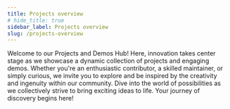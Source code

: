 ```yaml
---
title: Projects overview
# hide_title: true
sidebar_label: Projects overview
slug: /projects-overview
---
```


Welcome to our Projects and Demos Hub! Here, innovation takes center stage as we showcase a dynamic collection of projects and engaging demos. Whether you're an enthusiastic contributor, a skilled maintainer, or simply curious, we invite you to explore and be inspired by the creativity and ingenuity within our community. Dive into the world of possibilities as we collectively strive to bring exciting ideas to life. Your journey of discovery begins here!


<!-- ⚡️ The quick brown fox jumps over the lazy dog.

🌍 Building a custom tech stack is expensive. Instead, **focus on your content** and just write Markdown files.

💥 Ready for more? Use **advanced features** like versioning, i18n, search and theme customizations. 💸



### Techs and tools

<container align="center">
  <div>
    <img src="/img/vendor/microsoft_logo.svg" width="150" height="100" />
    <img src="/img/vendor/docusaurus_logo.svg" width="150" height="100" />
    <img src="/img/vendor/react_logo.svg" width="150" height="100" />
    <img src="/img/main/mkjs.svg" width="150" height="100" />
    <img src="/img/vendor/vscode.svg" width="150" height="100" />
  </div>
</container>

